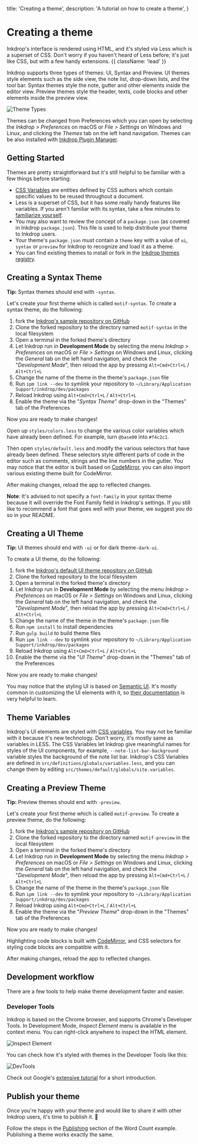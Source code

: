   title: 'Creating a theme',
  description:
    'A tutorial on how to create a theme',
}

# Creating a theme

Inkdrop's interface is rendered using HTML, and it's styled via Less which is a superset of CSS. Don't worry if you haven't heard of Less before; it's just like CSS, but with a few handy extensions. {{ className: 'lead' }}

Inkdrop supports three types of themes: UI, Syntax and Preview. UI themes style elements such as the side view, the note list, drop-down lists, and the tool bar. Syntax themes style the note, gutter and other elements inside the editor view. Preview themes style the header, texts, code blocks and other elements inside the preview view.

![Theme Types](/images/creating-a-theme_types.png)

Themes can be changed from Preferences which you can open by selecting the _Inkdrop > Preferences_ on macOS or _File > Settings_ on Windows and Linux, and clicking the _Themes_ tab on the left hand navigation.
Themes can be also installed with [Inkdrop Plugin Manager](/manual/extend-inkdrop-with-plugins).

## Getting Started

Themes are pretty straightforward but it's still helpful to be familiar with a few things before starting:

- [CSS Variables](https://developer.mozilla.org/en-US/docs/Web/CSS/Using_CSS_variables) are entities defined by CSS authors which contain specific values to be reused throughout a document.
- Less is a superset of CSS, but it has some really handy features like variables. If you aren't familiar with its syntax, take a few minutes to [familiarize yourself](https://speakerdeck.com/danmatthews/less-css).
- You may also want to review the concept of a `package.json` (as covered in Inkdrop `package.json`). This file is used to help distribute your theme to Inkdrop users.
- Your theme's `package.json` must contain a `theme` key with a value of `ui`, `syntax` or `preview` for Inkdrop to recognize and load it as a theme.
- You can find existing themes to install or fork in the [Inkdrop themes registry](https://my.inkdrop.app/plugins/theme).

## Creating a Syntax Theme

<Note>
  <strong>Tip:</strong> Syntax themes should end with <code>-syntax</code>.
</Note>

Let's create your first theme which is called `motif-syntax`.
To create a syntax theme, do the following:

1. fork the [Inkdrop's sample repository on GitHub](https://github.com/inkdropapp/inkdrop-default-light-syntax-theme)
2. Clone the forked repository to the directory named `motif-syntax` in the local filesystem
3. Open a terminal in the forked theme's directory
4. Let Inkdrop run in **Development Mode** by selecting the menu _Inkdrop > Preferences_ on macOS or _File > Settings_ on Windows and Linux, clicking the _General_ tab on the left hand navigation, and check the "_Development Mode_", then reload the app by pressing `Alt+Cmd+Ctrl+L` / `Alt+Ctrl+L`
5. Change the name of the theme in the theme's `package.json` file
6. Run `ipm link --dev` to symlink your repository to `~/Library/Application Support/inkdrop/dev/packages`
7. Reload Inkdrop using `Alt+Cmd+Ctrl+L` / `Alt+Ctrl+L`
8. Enable the theme via the "_Syntax Theme_" drop-down in the "Themes" tab of the Preferences

Now you are ready to make changes!

Open up `styles/colors.less` to change the various color variables which have already been defined. For example, turn `@base00` into `#f4c2c1`.

Then open `styles/default.less` and modify the various selectors that have already been defined. These selectors style different parts of code in the editor such as comments, strings and the line numbers in the gutter.
You may notice that the editor is built based on [CodeMirror](https://codemirror.net/), you can also import various existing theme built for CodeMirror.

After making changes, reload the app to reflected changes.

<Warning>
<strong>Note</strong>: It's advised to not specify a <code>font-family</code> in your syntax theme because it will override the Font Family field in Inkdrop's settings. If you still like to recommend a font that goes well with your theme, we suggest you do so in your README.
</Warning>

## Creating a UI Theme

<Note>
  <strong>Tip:</strong> UI themes should end with <code>-ui</code> or for dark theme<code>-dark-ui</code>.
</Note>

To create a UI theme, do the following:

1. fork the [Inkdrop's default UI theme repository on GitHub](https://github.com/inkdropapp/inkdrop-default-light-ui-theme)
2. Clone the forked repository to the local filesystem
3. Open a terminal in the forked theme's directory
4. Let Inkdrop run in **Development Mode** by selecting the menu _Inkdrop > Preferences_ on macOS or _File > Settings_ on Windows and Linux, clicking the _General_ tab on the left hand navigation, and check the "_Development Mode_", then reload the app by pressing `Alt+Cmd+Ctrl+L` / `Alt+Ctrl+L`
5. Change the name of the theme in the theme's `package.json` file
6. Run `npm install` to install dependencies
7. Run `gulp build` to build theme files
8. Run `ipm link --dev` to symlink your repository to `~/Library/Application Support/inkdrop/dev/packages`
9. Reload Inkdrop using `Alt+Cmd+Ctrl+L` / `Alt+Ctrl+L`
10. Enable the theme via the "_UI Theme_" drop-down in the "Themes" tab of the Preferences

Now you are ready to make changes!

You may notice that the styling UI is based on [Semantic UI](http://semantic-ui.com/). It's mostly common in customizing the UI elements with it, so [their documentation](http://learnsemantic.com/) is very helpful to learn.

## Theme Variables

Inkdrop's UI elements are styled with [CSS variables](https://developer.mozilla.org/en-US/docs/Web/CSS/Using_CSS_variables). You may not be familiar with it because it's new technology. Don't worry, it's mostly same as variables in LESS. The CSS Variables let Inkdrop give meaningful names for styles of the UI components, for example, `--note-list-bar-background` variable styles the background of the note list bar.
Inkdrop's CSS Variables are defined in `src/definitions/globals/variables.less`, and you can change them by editing `src/themes/default/globals/site.variables`.

## Creating a Preview Theme

<Note>
  <strong>Tip:</strong> Preview themes should end with <code>-preview</code>.
</Note>

Let's create your first theme which is called `motif-preview`.
To create a preview theme, do the following:

1. fork the [Inkdrop's sample repository on GitHub](https://github.com/inkdropapp/inkdrop-github-preview-theme)
2. Clone the forked repository to the directory named `motif-preview` in the local filesystem
3. Open a terminal in the forked theme's directory
4. Let Inkdrop run in **Development Mode** by selecting the menu _Inkdrop > Preferences_ on macOS or _File > Settings_ on Windows and Linux, clicking the _General_ tab on the left hand navigation, and check the "_Development Mode_", then reload the app by pressing `Alt+Cmd+Ctrl+L` / `Alt+Ctrl+L`
5. Change the name of the theme in the theme's `package.json` file
6. Run `ipm link --dev` to symlink your repository to `~/Library/Application Support/inkdrop/dev/packages`
7. Reload Inkdrop using `Alt+Cmd+Ctrl+L` / `Alt+Ctrl+L`
8. Enable the theme via the "_Preview Theme_" drop-down in the "Themes" tab of the Preferences

Now you are ready to make changes!

Highlighting code blocks is built with [CodeMirror](https://codemirror.net/demo/theme.html), and CSS selectors for styling code blocks are compatible with it.

After making changes, reload the app to reflected changes.

## Development workflow

There are a few tools to help make theme development faster and easier.

### Developer Tools

Inkdrop is based on the Chrome browser, and supports Chrome's Developer Tools.
In Development Mode, _Inspect Element_ menu is available in the context menu. You can right-click anywhere to inspect the HTML element.

![Inspect Element](/images/creating-a-theme_inspect-element.png)

You can check how it's styled with themes in the Developer Tools like this:

![DevTools](/images/creating-a-theme_devtools.png)

Check out Google's [extensive tutorial](https://developers.google.com/web/tools/chrome-devtools/iterate/inspect-styles/?utm_source=dcc&utm_medium=redirect&utm_campaign=2016q3) for a short introduction.

## Publish your theme

Once you're happy with your theme and would like to share it with other Inkdrop users, it's time to publish it. 🎉

Follow the steps in the [Publishing](/manual/plugin-word-count#publishing) section of the Word Count example. Publishing a theme works exactly the same.
